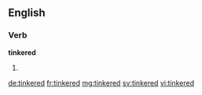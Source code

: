 ==English==

===Verb===
'''tinkered'''

# {{past of|tinker}}

[[de:tinkered]]
[[fr:tinkered]]
[[mg:tinkered]]
[[sv:tinkered]]
[[vi:tinkered]]
